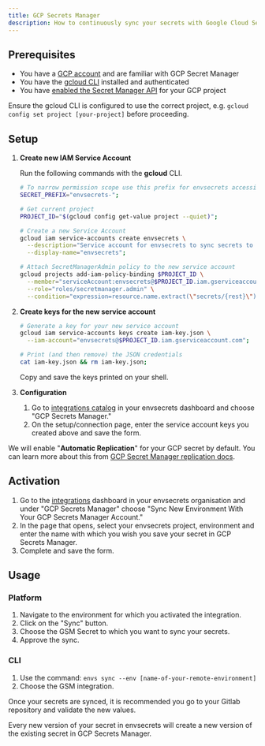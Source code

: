 ```yaml
---
title: GCP Secrets Manager
description: How to continuously sync your secrets with Google Cloud Secrets Manager.
---
```


## Prerequisites

* You have a [GCP account](https://console.cloud.google.com/) and are familiar with GCP Secret Manager
* You have the [gcloud CLI](https://cloud.google.com/sdk/docs/install) installed and authenticated
* You have [enabled the Secret Manager API](https://console.cloud.google.com/apis/library/secretmanager.googleapis.com) for your GCP project

<Note>

Ensure the gcloud CLI is configured to use the correct project, e.g. `gcloud config set project [your-project]` before proceeding.

</Note>


## Setup

1.  **Create new IAM Service Account**



    Run the following commands with the **gcloud** CLI.



    ```bash
    # To narrow permission scope use this prefix for envsecrets accessible secrets.
    SECRET_PREFIX="envsecrets-";

    # Get current project
    PROJECT_ID="$(gcloud config get-value project --quiet)";

    # Create a new Service Account
    gcloud iam service-accounts create envsecrets \
      --description="Service account for envsecrets to sync secrets to Secret Manager" \
      --display-name="envsecrets";

    # Attach SecretManagerAdmin policy to the new service account
    gcloud projects add-iam-policy-binding $PROJECT_ID \
      --member="serviceAccount:envsecrets@$PROJECT_ID.iam.gserviceaccount.com" \
      --role="roles/secretmanager.admin" \
      --condition="expression=resource.name.extract(\"secrets/{rest}\").startsWith(\"$SECRET_PREFIX\"),title=\"$SECRET_PREFIX*\"";

    ```


2.  **Create keys for the new service account**



    ```bash
    # Generate a key for your new service account
    gcloud iam service-accounts keys create iam-key.json \
      --iam-account="envsecrets@$PROJECT_ID.iam.gserviceaccount.com";

    # Print (and then remove) the JSON credentials
    cat iam-key.json && rm iam-key.json;
    ```

    &#x20;

    Copy and save the keys printed on your shell.


3. **Configuration**
   1. Go to [integrations catalog](https://app.envsecrets.com/integrations/catalog) in your envsecrets dashboard and choose "GCP Secrets Manager."
   2. On the setup/connection page, enter the service account keys you created above and save the form.

<Info>

We will enable "**Automatic Replication**" for your GCP secret by default. You can learn more about this from [GCP Secret Manager replication docs](https://cloud.google.com/secret-manager/docs/choosing-replication).

</Info>

## Activation

1. Go to the [integrations](https://app.envsecrets.com/integrations) dashboard in your envsecrets organisation and under "GCP Secrets Manager" choose "Sync New Environment With Your GCP Secrets Manager Account."
1. In the page that opens, select your envsecrets project, environment and enter the name with which you wish you save your secret in GCP Secrets Manager.
1. Complete and save the form.

## Usage

### Platform

1. Navigate to the environment for which you activated the integration.
1. Click on the "Sync" button.
1. Choose the GSM Secret to which you want to sync your secrets.
1. Approve the sync.

### CLI

1. Use the command: `envs sync --env [name-of-your-remote-environment]`
1. Choose the GSM integration.

<Tip>

Once your secrets are synced, it is recommended you go to your Gitlab repository and validate the new values.

</Tip>
<Warning>

Every new version of your secret in envsecrets will create a new version of the existing secret in GCP Secrets Manager.

</Warning>
